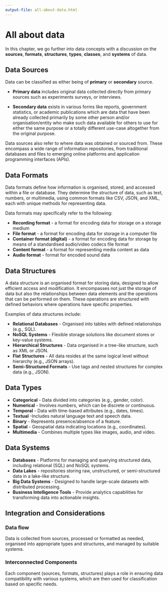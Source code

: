 ```yaml
---
output-file: all-about-data.html
---
```


# All about data {#sec-all-about-data}

In this chapter, we go further into data concepts with a discussion on the **sources**, **formats**, **structures**, **types**, **classes**, and **systems** of data.

## Data Sources {#sec-data-sources}

Data can be classified as either being of **primary** or **secondary** source.

* **Primary data** includes original data collected directly from primary sources such as experiments surveys, or interviews.

* **Secondary data** exists in various forms like reports, government statistics, or academic publications which are data that have been already collected primarily by some other person and/or organisation/entity who make such data available for others to use for either the same purpose or a totally different use-case altogether from the original purpose.

Data sources also refer to where data was obtained or sourced from. These encompass a wide range of information repositories, from traditional databases and files to emerging online platforms and application programming interfaces (APIs).

## Data Formats {#sec-data-formats}

Data formats define how information is organised, stored, and accessed within a file or database. They determine the structure of data, such as text, numbers, or multimedia, using common formats like CSV, JSON, and XML, each with unique methods for representing data.

Data formats may specifically refer to the following:

* **Recording format** - a format for encoding data for storage on a storage medium
* **File format** - a format for encoding data for storage in a computer file
* **Container format (digital)** - a format for encoding data for storage by means of a standardised audio/video codecs file format
* **Content format** - a format for representing media content as data
* **Audio format** - format for encoded sound data

## Data Structures {#sec-data-structure}

A data structure is an organised format for storing data, designed to allow efficient access and modification. It encompasses not just the storage of data but also the relationships between data elements and the operations that can be performed on them. These operations are structured with defined behaviors where operations have specific properties.

Examples of data structures include:

* **Relational Databases** - Organised into tables with defined relationships (e.g., SQL).
* **NoSQL Systems** - Flexible storage solutions like document stores or key-value systems.
* **Hierarchical Structures** - Data organised in a tree-like structure, such as XML or JSON.
* **Flat Structures** - All data resides at the same logical level without hierarchy (e.g., JSON arrays).
* **Semi-Structured Formats** - Use tags and nested structures for complex data (e.g., JSON).

## Data Types {#sec-data-types}

* **Categorical** - Data divided into categories (e.g., gender, color).
* **Numerical** - Involves numbers, which can be discrete or continuous.
* **Temporal** - Data with time-based attributes (e.g., dates, times).
* **Textual** -Includes natural language text and speech data.
* **Binary** - Represents presence/absence of a feature.
* **Spatial** - Geospatial data indicating locations (e.g., coordinates).
* **Multimedia** - Combines multiple types like images, audio, and video.

## Data Systems {#sec-data-systems}

* **Databases** - Platforms for managing and querying structured data, including relational (SQL) and NoSQL systems.
* **Data Lakes** - repositories storing raw, unstructured, or semi-structured data in a lake-like structure.
* **Big Data Systems** - Designed to handle large-scale datasets with distributed processing.
* **Business Intelligence Tools** - Provide analytics capabilities for transforming data into actionable insights.

## Integration and Considerations {#sec-data-integration}

### Data flow {#sec-data-flow}

Data is collected from sources, processed or formatted as needed, organised into appropriate types and structures, and managed by suitable systems.

### Interconnected Components

Each component (sources, formats, structures) plays a role in ensuring data compatibility with various systems, which are then used for classification based on specific needs.


<br/>
<br/>

<!-- ### References {.unnumbered} -->


